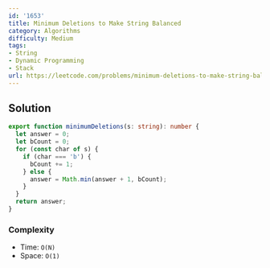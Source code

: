 ```yaml
---
id: '1653'
title: Minimum Deletions to Make String Balanced
category: Algorithms
difficulty: Medium
tags:
- String
- Dynamic Programming
- Stack
url: https://leetcode.com/problems/minimum-deletions-to-make-string-balanced
---
```


## Solution

```typescript filename="solution.ts" copy
export function minimumDeletions(s: string): number {
  let answer = 0;
  let bCount = 0;
  for (const char of s) {
    if (char === 'b') {
      bCount += 1;
    } else {
      answer = Math.min(answer + 1, bCount);
    }
  }
  return answer;
}
```

### Complexity

- Time: `O(N)`
- Space: `O(1)`


